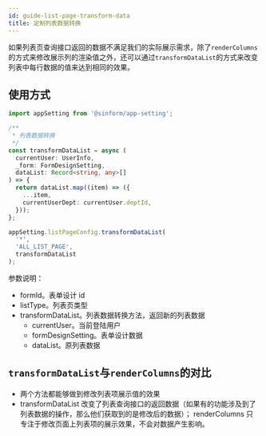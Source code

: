 ```yaml
---
id: guide-list-page-transform-data
title: 定制列表数据转换
---
```


如果列表页查询接口返回的数据不满足我们的实际展示需求，除了`renderColumns`的方式来修改展示列的渲染值之外，还可以通过`transformDataList`的方式来改变列表中每行数据的值来达到相同的效果。

## 使用方式

```typescript
import appSetting from '@sinform/app-setting';

/**
 * 列表数据转换
 */
const transformDataList = async (
  currentUser: UserInfo,
  _form: FormDesignSetting,
  dataList: Record<string, any>[]
) => {
  return dataList.map((item) => ({
    ...item,
    currentUserDept: currentUser.deptId,
  }));
};

appSetting.listPageConfig.transformDataList(
  '*',
  'ALL_LIST_PAGE',
  transformDataList
);
```

参数说明：

- formId。表单设计 id
- listType。列表页类型
- transformDataList。列表数据转换方法，返回新的列表数据
  - currentUser。当前登陆用户
  - formDesignSetting。表单设计数据
  - dataList。原列表数据

## `transformDataList`与`renderColumns`的对比

- 两个方法都能够做到修改列表项展示值的效果
- transformDataList 改变了列表查询接口的返回数据（如果有的功能涉及到了列表数据的操作，那么他们获取到的是修改后的数据）； renderColumns 只专注于修改页面上列表项的展示效果，不会对数据产生影响。
